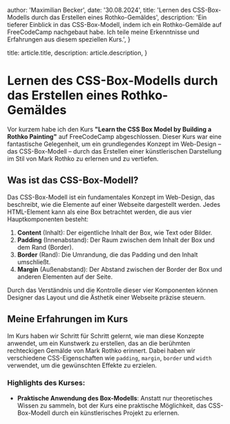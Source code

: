 
  author: 'Maximilian Becker',
  date: '30.08.2024',
  title: 'Lernen des CSS-Box-Modells durch das Erstellen eines Rothko-Gemäldes',
  description: 'Ein tieferer Einblick in das CSS-Box-Modell, indem ich ein Rothko-Gemälde auf FreeCodeCamp nachgebaut habe. Ich teile meine Erkenntnisse und Erfahrungen aus diesem speziellen Kurs.',
}

  title: article.title,
  description: article.description,
}


# Lernen des CSS-Box-Modells durch das Erstellen eines Rothko-Gemäldes

Vor kurzem habe ich den Kurs **"Learn the CSS Box Model by Building a Rothko Painting"** auf FreeCodeCamp abgeschlossen. Dieser Kurs war eine fantastische Gelegenheit, um ein grundlegendes Konzept im Web-Design – das CSS-Box-Modell – durch das Erstellen einer künstlerischen Darstellung im Stil von Mark Rothko zu erlernen und zu vertiefen.

## Was ist das CSS-Box-Modell?

Das CSS-Box-Modell ist ein fundamentales Konzept im Web-Design, das beschreibt, wie die Elemente auf einer Webseite dargestellt werden. Jedes HTML-Element kann als eine Box betrachtet werden, die aus vier Hauptkomponenten besteht:

1. **Content** (Inhalt): Der eigentliche Inhalt der Box, wie Text oder Bilder.
2. **Padding** (Innenabstand): Der Raum zwischen dem Inhalt der Box und dem Rand (Border).
3. **Border** (Rand): Die Umrandung, die das Padding und den Inhalt umschließt.
4. **Margin** (Außenabstand): Der Abstand zwischen der Border der Box und anderen Elementen auf der Seite.

Durch das Verständnis und die Kontrolle dieser vier Komponenten können Designer das Layout und die Ästhetik einer Webseite präzise steuern.

## Meine Erfahrungen im Kurs

Im Kurs haben wir Schritt für Schritt gelernt, wie man diese Konzepte anwendet, um ein Kunstwerk zu erstellen, das an die berühmten rechteckigen Gemälde von Mark Rothko erinnert. Dabei haben wir verschiedene CSS-Eigenschaften wie `padding`, `margin`, `border` und `width` verwendet, um die gewünschten Effekte zu erzielen.

### Highlights des Kurses:

- **Praktische Anwendung des Box-Modells**: Anstatt nur theoretisches Wissen zu sammeln, bot der Kurs eine praktische Möglichkeit, das CSS-Box-Modell durch ein künstlerisches Projekt zu erlernen.

